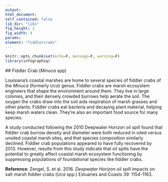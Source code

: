 ```yaml
---
output:
html_document:
self_contained: false
lib_dir: "libs"
fig_height: 2
fig_width: 4
params:
element: "fiddlercrabs"
---
```


```r
knitr::opts_chunk$set(echo=F, message=F, warning=F)
library(infographiq)
```

<base target="_parent">
## Fiddler Crab (*Minuca* spp)

Louisiana’s coastal marshes are home to several species of fiddler crabs of the *Minuca* (formerly *Uca*) genus. Fiddler crabs are marsh ecosystem engineers that shape the environment around them. They live in large colonies, and their densely crowded burrows help aerate the soil. The oxygen the crabs draw into the soil aids respiration of marsh grasses and other plants. Fiddler crabs eat bacteria and decaying plant material, helping keep marsh waters clean. They’re also an important food source for many species.

A study conducted following the 2010 Deepwater Horizon oil spill found that fiddler crab burrow density and diameter were both reduced in oiled versus unoiled coastal marsh sites, and that species composition similarly declined. Fiddler crab populations appeared to have fully recovered by 2013. However, results from this study indicate that oil spills have the potential to greatly affect coastal marsh ecosystem functioning by suppressing populations of foundational species like fiddler crabs.

**Reference**: Zengel, S. et al. 2016. *Deepwater Horizon* oil spill impacts on salt marsh fiddler crabs (*Uca* spp.) Estuaries and Coasts 39: 1154-1163.
 
